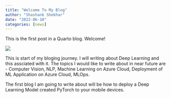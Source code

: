 ```yaml
---
title: "Welcome To My Blog"
author: "Shashank Shekhar"
date: "2022-06-10"
categories: [news]
---
```


This is the first post in a Quarto blog. Welcome!

![](thumbnail.jpg)

This is start of my bloging journey. I will writing about Deep Learning and this assciated with it. The topics I would like to write about in near future are - Computer Vision, NLP, Machine Learning on Azure Cloud, Deployment of ML Application on Azure Cloud, MLOps.

The first blog I am going to write about will be how to deploy a Deep Learning Model created PyTorch to your mobile devices.
